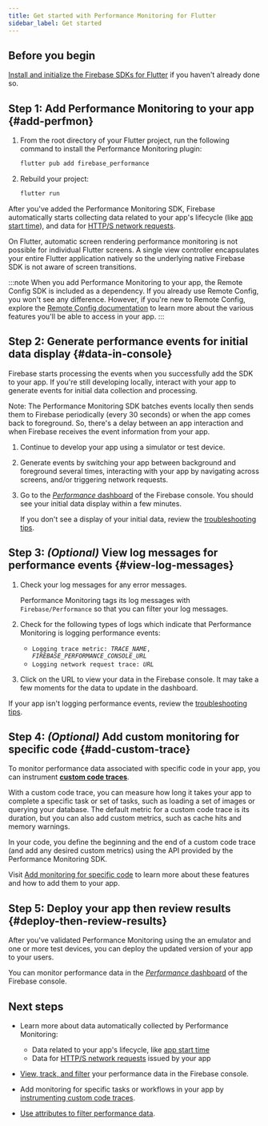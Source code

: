 ```yaml
---
title: Get started with Performance Monitoring for Flutter
sidebar_label: Get started
---
```


## Before you begin

[Install and initialize the Firebase SDKs for Flutter](../overview) if you
haven't already done so.

## **Step 1**: Add Performance Monitoring to your app {#add-perfmon}

1.  From the root directory of your Flutter project, run the following
    command to install the Performance Monitoring plugin:

    ```bash
    flutter pub add firebase_performance
    ```

1.  Rebuild your project:

    ```bash
    flutter run
    ```

After you've added the Performance Monitoring SDK, Firebase automatically starts collecting
data related to your app's lifecycle (like
[app start time](https://firebase.google.com/docs/perf-mon/app-start-foreground-background-traces)), and
data for [HTTP/S network requests](https://firebase.google.com./docs/perf-mon/network-traces).

On Flutter, automatic screen rendering performance monitoring is not possible
for individual Flutter screens. A single view controller encapsulates your
entire Flutter application natively so the underlying native Firebase SDK is
not aware of screen transitions.

:::note
When you add Performance Monitoring to your app, the Remote Config SDK is
included as a dependency. If you already use Remote Config, you won't see
any difference. However, if you're new to Remote Config, explore the
[Remote Config documentation](/docs/remote-config/overview) to learn more
about the various features you'll be able to access in your app.
:::

## **Step 2**: Generate performance events for initial data display {#data-in-console}

Firebase starts processing the events when you successfully add the SDK to your
app. If you're still developing locally, interact with your app to generate
events for initial data collection and processing.

Note: The Performance Monitoring SDK batches events locally then sends them to Firebase
periodically (every 30 seconds) or when the app comes back to foreground. So,
there's a delay between an app interaction and when Firebase receives the event
information from your app.

1.  Continue to develop your app using a simulator or test device.

1.  Generate events by switching your app between background and foreground
    several times, interacting with your app by navigating across screens,
    and/or triggering network requests.

1.  Go to the [_Performance_ dashboard](//console.firebase.google.com/project/_/performance)
    of the Firebase console. You should see your initial data display within
    a few minutes.

    If you don't see a display of your initial data, review the [troubleshooting
    tips](https://firebase.google.com/docs/perf-mon/troubleshooting?platform=ios#sdk-detected-no-data).


## **Step 3**: _(Optional)_ View log messages for performance events {#view-log-messages}

1.  Check your log messages for any error messages.

    Performance Monitoring tags its log messages with `Firebase/Performance` so that you
    can filter your log messages.

1.  Check for the following types of logs which indicate that Performance Monitoring is
    logging performance events:

      * <code>Logging trace metric: <var>TRACE_NAME</var>, <var>FIREBASE_PERFORMANCE_CONSOLE_URL</var></code>
      * <code>Logging network request trace: <var>URL</var></code>

1. Click on the URL to view your data in the Firebase console. It may take a few
   moments for the data to update in the dashboard.

If your app isn't logging performance events, review the [troubleshooting
tips](https://firebase.google.com/docs/perf-mon/troubleshooting?platform=ios#app-not-logging-events).

## **Step 4**: _(Optional)_ Add custom monitoring for specific code {#add-custom-trace}

To monitor performance data associated with specific code in your app, you can
instrument [**custom code traces**](custom-code-traces).

With a custom code trace, you can measure how long it takes your app to complete
a specific task or set of tasks, such as loading a set of images or querying
your database. The default metric for a custom code trace is its duration, but
you can also add custom metrics, such as cache hits and memory warnings.

In your code, you define the beginning and the end of a custom code trace (and
add any desired custom metrics) using the API provided by the Performance Monitoring SDK.

Visit [Add monitoring for specific code](custom-code-traces)
to learn more about these features and how to add them to your app.

## **Step 5**: Deploy your app then review results {#deploy-then-review-results}

After you've validated Performance Monitoring using the an emulator and one or more
test devices, you can deploy the updated version of your app to your users.

You can monitor performance data in the
[_Performance_ dashboard](//console.firebase.google.com/project/_/performance)
of the Firebase console.


## Next steps

* Learn more about data automatically collected by Performance Monitoring:

  * Data related to your app's lifecycle, like
    [app start time](https://firebase.google.com/docs/perf-mon/app-start-foreground-background-traces)
  * Data for [HTTP/S network requests](https://firebase.google.com/docs/perf-mon/network-traces) issued
    by your app

* [View, track, and filter](https://firebase.google.com/docs/perf-mon/console) your
  performance data in the Firebase console.

* Add monitoring for specific tasks or workflows in your app by
  [instrumenting custom code traces](custom-code-traces).

* [Use attributes to filter performance data](https://firebase.google.com/docs/perf-mon/attributes).
